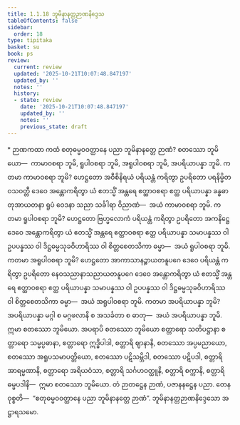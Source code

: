 ```yaml
---
title: 1.1.18 ဘူမိနာနတ္တဉာဏနိဒ္ဒေသ
tableOfContents: false
sidebar:
  order: 18
type: tipitaka
basket: su
book: ps
review:
  current: review
  updated: '2025-10-21T10:07:48.847197'
  updated_by: ''
  notes: ''
  history:
  - state: review
    date: '2025-10-21T10:07:48.847197'
    updated_by: ''
    notes: ''
    previous_state: draft
---
```



<DynamicBreadcrumb />


<ReviewStatus review={frontmatter.review} showDetails={true} />

<HypothesisAnnotation frontmatter={frontmatter} />

<Paragraph type="center" book="ps">
* ဉာဏကထာ
</Paragraph>


<Division number="72" book="ps" e="ch" v="26" p="4">

<Paragraph number="505" book="ps">
ကထံ စတုဓမ္မဝဝတ္ထာနေ ပညာ ဘူမိနာနတ္တေ ဉာဏံ? စတဿော ဘူမိယော—  ကာမာဝစရာ ဘူမိ, ရူပါဝစရာ ဘူမိ, အရူပါဝစရာ ဘူမိ, အပရိယာပန္နာ ဘူမိ. ကတမာ ကာမာဝစရာ ဘူမိ? ဟေဋ္ဌတော အဝီစိနိရယံ ပရိယန္တံ ကရိတွာ ဥပရိတော ပရနိမ္မိတဝသဝတ္တီ ဒေဝေ အန္တောကရိတွာ ယံ ဧတသ္မိံ အန္တရေ ဧတ္ထာဝစရာ ဧတ္ထ ပရိယာပန္နာ ခန္ဓဓာတုအာယတနာ ရူပံ ဝေဒနာ သညာ သင်္ခါရာ ဝိညာဏံ—  အယံ ကာမာဝစရာ ဘူမိ.
</Paragraph>

<Paragraph number="506" book="ps">
ကတမာ ရူပါဝစရာ ဘူမိ? ဟေဋ္ဌတော ဗြဟ္မလောကံ ပရိယန္တံ ကရိတွာ ဥပရိတော အကနိဋ္ဌေ ဒေဝေ အန္တောကရိတွာ ယံ ဧတသ္မိံ အန္တရေ ဧတ္ထာဝစရာ ဧတ္ထ ပရိယာပန္နာ သမာပန္နဿ ဝါ ဥပပန္နဿ ဝါ ဒိဋ္ဌဓမ္မသုခဝိဟာရိဿ ဝါ စိတ္တစေတသိကာ ဓမ္မာ—  အယံ ရူပါဝစရာ ဘူမိ.
</Paragraph>

<Paragraph number="507" book="ps">
ကတမာ အရူပါဝစရာ ဘူမိ? ဟေဋ္ဌတော အာကာသာနဉ္စာယတနူပဂေ ဒေဝေ ပရိယန္တံ ကရိတွာ ဥပရိတော နေဝသညာနာသညာယတနူပဂေ ဒေဝေ အန္တောကရိတွာ ယံ ဧတသ္မိံ အန္တရေ ဧတ္ထာဝစရာ ဧတ္ထ ပရိယာပန္နာ သမာပန္နဿ ဝါ ဥပပန္နဿ ဝါ ဒိဋ္ဌဓမ္မသုခဝိဟာရိဿ ဝါ စိတ္တစေတသိကာ ဓမ္မာ—  အယံ အရူပါဝစရာ ဘူမိ.
</Paragraph>

<Paragraph number="508" book="ps">
ကတမာ အပရိယာပန္နာ ဘူမိ? အပရိယာပန္နာ မဂ္ဂါ စ မဂ္ဂဖလာနိ စ အသင်္ခတာ စ ဓာတု—  အယံ အပရိယာပန္နာ ဘူမိ. ဣမာ စတဿော ဘူမိယော.
</Paragraph>

<Paragraph number="509" book="ps">
အပရာပိ စတဿော ဘူမိယော စတ္တာရော သတိပဋ္ဌာနာ စတ္တာရော သမ္မပ္ပဓာနာ, စတ္တာရော ဣဒ္ဓိပါဒါ, စတ္တာရိ ဈာနာနိ, စတဿော အပ္ပမညာယော, စတဿော အရူပသမာပတ္တိယော, စတဿော ပဋိသမ္ဘိဒါ, စတဿော ပဋိပဒါ, စတ္တာရိ အာရမ္မဏာနိ, စတ္တာရော အရိယဝံသာ, စတ္တာရိ သင်္ဂဟဝတ္ထူနိ, စတ္တာရိ စက္ကာနိ, စတ္တာရိ ဓမ္မပဒါနိ—  ဣမာ စတဿော ဘူမိယော. တံ ဉာတဋ္ဌေန ဉာဏံ, ပဇာနနဋ္ဌေန ပညာ. တေန ဝုစ္စတိ—  “စတုဓမ္မဝဝတ္ထာနေ ပညာ ဘူမိနာနတ္တေ ဉာဏံ”.

</Paragraph>
</Division>

<Paragraph number="510" type="center" book="ps">
ဘူမိနာနတ္တဉာဏနိဒ္ဒေသော အဋ္ဌာရသမော.
</Paragraph>